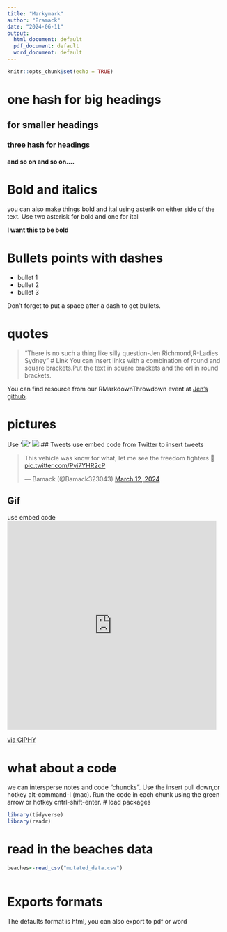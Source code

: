 ```yaml
---
title: "Markymark"
author: "Bramack"
date: "2024-06-11"
output:
  html_document: default
  pdf_document: default
  word_document: default
---
```


```r
knitr::opts_chunk$set(echo = TRUE)
```

# one hash for big headings
## for smaller headings
### three hash for headings
#### and so on and so on....

# Bold and italics

you can also make things bold and ital using asterik on either side of the text.
Use two asterisk for bold and one for ital

**I want this to be bold**

# Bullets points with dashes

- bullet 1
- bullet 2
- bullet 3

Don't forget to put a space after a dash to get bullets.

# quotes
>"There is no such a thing like silly question-Jen Richmond,R-Ladies Sydney"
# Link
You can insert links with a combination of round and square brackets.Put the
text in square brackets and the orl in round brackets.

You can find resource from our RMarkdownThrowdown event at [Jen's github](https://github.com/jenrichmond/RMarkdownThrowdown).

# pictures 
Use '![](name of picture.png)'
![](beaches.png)
## Tweets
use embed code from Twitter to insert tweets
<blockquote class="twitter-tweet" data-media-max-width="560"><p lang="en" dir="ltr">This vehicle was know for what, let me see the freedom fighters 👋 <a href="https://t.co/Pyi7YHR2cP">pic.twitter.com/Pyi7YHR2cP</a></p>&mdash; Bamack (@Bamack323043) <a href="https://twitter.com/Bamack323043/status/1767677991478338014?ref_src=twsrc%5Etfw">March 12, 2024</a></blockquote> <script async src="https://platform.twitter.com/widgets.js" charset="utf-8"></script>
## Gif
use embed code
<iframe src="https://giphy.com/embed/WNuGcLaiYSrzGxD39l" width="480" height="480" style="" frameBorder="0" class="giphy-embed" allowFullScreen></iframe><p><a href="https://giphy.com/gifs/happy-birthday-selamat-ulang-tahun-feliz-aniversrio-WNuGcLaiYSrzGxD39l">via GIPHY</a></p>


# what about a code
we can intersperse notes and code "chuncks". Use the insert pull down,or hotkey alt-command-I (mac).
Run the code in each chunk using the green arrow or hotkey cntrl-shift-enter.
# load packages
```r
library(tidyverse)
library(readr)
```
# read in the beaches data
```r
beaches<-read_csv("mutated_data.csv")
```
```r

```
# Exports formats
The defaults format is html, you can also export to pdf or word




















